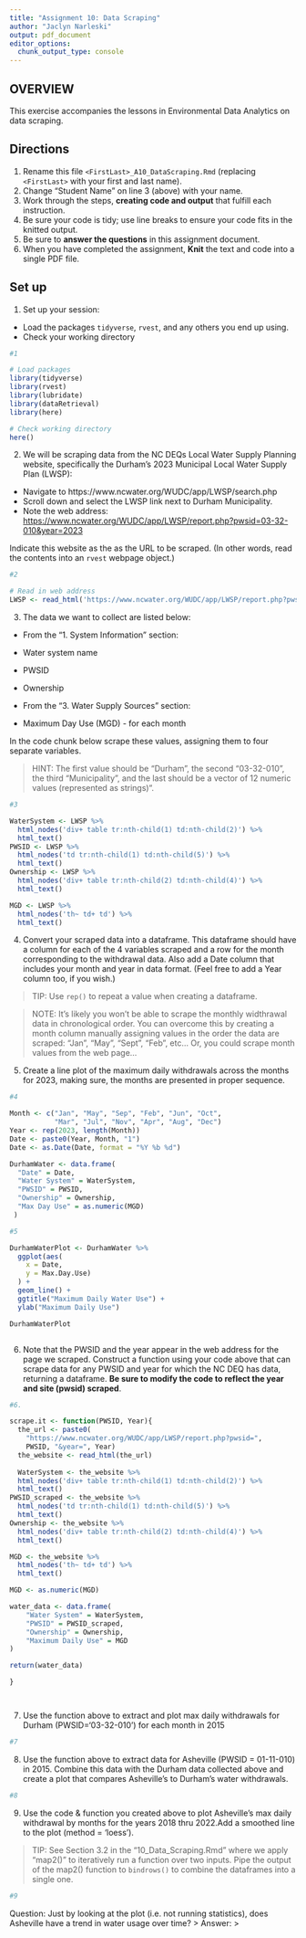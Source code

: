 ```yaml
---
title: "Assignment 10: Data Scraping"
author: "Jaclyn Narleski"
output: pdf_document
editor_options: 
  chunk_output_type: console
---
```


## OVERVIEW

This exercise accompanies the lessons in Environmental Data Analytics on data scraping. 

## Directions
1. Rename this file `<FirstLast>_A10_DataScraping.Rmd` (replacing `<FirstLast>` with your first and last name).
2. Change "Student Name" on line 3 (above) with your name.
3. Work through the steps, **creating code and output** that fulfill each instruction.
4. Be sure your code is tidy; use line breaks to ensure your code fits in the knitted output.
5. Be sure to **answer the questions** in this assignment document.
6. When you have completed the assignment, **Knit** the text and code into a single PDF file.


## Set up 
1. Set up your session:

* Load the packages `tidyverse`, `rvest`, and any others you end up using.
* Check your working directory

```r
#1 

# Load packages
library(tidyverse)
library(rvest)
library(lubridate)
library(dataRetrieval)
library(here)

# Check working directory
here()

```

2. We will be scraping data from the NC DEQs Local Water Supply Planning website, specifically the Durham's 2023 Municipal Local Water Supply Plan (LWSP): 
 * Navigate to https://www.ncwater.org/WUDC/app/LWSP/search.php
 * Scroll down and select the LWSP link next to Durham Municipality. 
 * Note the web address: <https://www.ncwater.org/WUDC/app/LWSP/report.php?pwsid=03-32-010&year=2023>
 
Indicate this website as the as the URL to be scraped. (In other words, read the contents into an `rvest` webpage object.)

```r
#2 

# Read in web address
LWSP <- read_html('https://www.ncwater.org/WUDC/app/LWSP/report.php?pwsid=03-32-010&year=2023')

```

3. The data we want to collect are listed below:

* From the "1. System Information" section:
 * Water system name
 * PWSID
 * Ownership
 
* From the "3. Water Supply Sources" section:
 * Maximum Day Use (MGD) - for each month

In the code chunk below scrape these values, assigning them to four separate variables.

>HINT: The first value should be "Durham", the second "03-32-010", the third "Municipality", and the last should be a vector of 12 numeric values (represented as strings)".

```r
#3 

WaterSystem <- LWSP %>% 
  html_nodes('div+ table tr:nth-child(1) td:nth-child(2)') %>% 
  html_text()
PWSID <- LWSP %>% 
  html_nodes('td tr:nth-child(1) td:nth-child(5)') %>%
  html_text()
Ownership <- LWSP %>%
  html_nodes('div+ table tr:nth-child(2) td:nth-child(4)') %>%
  html_text()

MGD <- LWSP %>% 
  html_nodes('th~ td+ td') %>%
  html_text()
```

4. Convert your scraped data into a dataframe. This dataframe should have a column for each of the 4 variables scraped and a row for the month corresponding to the withdrawal data. Also add a Date column that includes your month and year in data format. (Feel free to add a Year column too, if you wish.)

>TIP: Use `rep()` to repeat a value when creating a dataframe.

>NOTE: It's likely you won't be able to scrape the monthly widthrawal data in chronological order. You can overcome this by creating a month column manually assigning values in the order the data are scraped: "Jan", "May", "Sept", "Feb", etc... Or, you could scrape month values from the web page...

5. Create a line plot of the maximum daily withdrawals across the months for 2023, making sure, the months are presented in proper sequence.

```r
#4 

Month <- c("Jan", "May", "Sep", "Feb", "Jun", "Oct", 
           "Mar", "Jul", "Nov", "Apr", "Aug", "Dec")
Year <- rep(2023, length(Month))
Date <- paste0(Year, Month, "1")
Date <- as.Date(Date, format = "%Y %b %d")

DurhamWater <- data.frame(
  "Date" = Date,
  "Water System" = WaterSystem,
  "PWSID" = PWSID,
  "Ownership" = Ownership,
  "Max Day Use" = as.numeric(MGD)
 )

#5 

DurhamWaterPlot <- DurhamWater %>%
  ggplot(aes(
    x = Date,
    y = Max.Day.Use)
  ) +
  geom_line() +
  ggtitle("Maximum Daily Water Use") +
  ylab("Maximum Daily Use") 

DurhamWaterPlot



```

6. Note that the PWSID and the year appear in the web address for the page we scraped. Construct a function using your code above that can scrape data for any PWSID and year for which the NC DEQ has data, returning a dataframe.
**Be sure to modify the code to reflect the year and site (pwsid) scraped**.

```r
#6. 

scrape.it <- function(PWSID, Year){
  the_url <- paste0(
    "https://www.ncwater.org/WUDC/app/LWSP/report.php?pwsid=", 
    PWSID, "&year=", Year)
  the_website <- read_html(the_url)
  
  WaterSystem <- the_website %>% 
  html_nodes('div+ table tr:nth-child(1) td:nth-child(2)') %>% 
  html_text()
PWSID_scraped <- the_website %>% 
  html_nodes('td tr:nth-child(1) td:nth-child(5)') %>%
  html_text()
Ownership <- the_website %>%
  html_nodes('div+ table tr:nth-child(2) td:nth-child(4)') %>%
  html_text()

MGD <- the_website %>% 
  html_nodes('th~ td+ td') %>%
  html_text()

MGD <- as.numeric(MGD)

water_data <- data.frame(
    "Water System" = WaterSystem,
    "PWSID" = PWSID_scraped,
    "Ownership" = Ownership,
    "Maximum Daily Use" = MGD
)

return(water_data)

}




```

7. Use the function above to extract and plot max daily withdrawals for Durham (PWSID='03-32-010') for each month in 2015

```r
#7 


```

8. Use the function above to extract data for Asheville (PWSID = 01-11-010) in 2015. Combine this data with the Durham data collected above and create a plot that compares Asheville's to Durham's water withdrawals.

```r
#8 


```


9. Use the code & function you created above to plot Asheville's max daily withdrawal by months for the years 2018 thru 2022.Add a smoothed line to the plot (method = 'loess').

> TIP: See Section 3.2 in the "10_Data_Scraping.Rmd" where we apply "map2()" to iteratively run a function over two inputs. Pipe the output of the map2() function to `bindrows()` to combine the dataframes into a single one. 

```r
#9 


```

Question: Just by looking at the plot (i.e. not running statistics), does Asheville have a trend in water usage over time?
> Answer:
>

